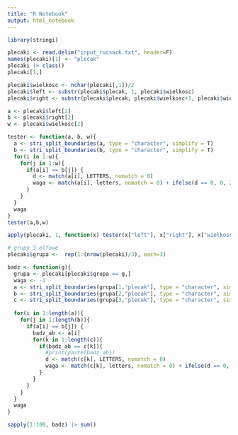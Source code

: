 ```yaml
---
title: "R Notebook"
output: html_notebook
---
```

```r
library(stringi)
```

```r
plecaki <- read.delim("input_rucsack.txt", header=F)
names(plecaki)[1] <- "plecak"
plecaki |> class()
plecaki[1,]
```

```r
plecaki$wielkosc <- nchar(plecaki[,1])/2
plecaki$left <- substr(plecaki$plecak, 1, plecaki$wielkosc)
plecaki$right <- substr(plecaki$plecak, plecaki$wielkosc+1, plecaki$wielkosc*2)
```

```r
a <- plecaki$left[2]
b <- plecaki$right[2]
w <- plecaki$wielkosc[2]

tester <- function(a, b, w){
  a <- stri_split_boundaries(a, type = "character", simplify = T)
  b <- stri_split_boundaries(b, type = "character", simplify = T)
  for(i in 1:w){
    for(j in 1:w){
      if(a[i] == b[j]) {
        d <- match(a[i], LETTERS, nomatch = 0)
        waga <- match(a[i], letters, nomatch = 0) + ifelse(d == 0, 0, 26+d) 
      }
    }
  }
  waga
}
tester(a,b,w)
```

```r
apply(plecaki, 1, function(x) tester(x["left"], x["right"], x["wielkosc"])) |> sum()
```

```r
# grupy 3 elfowe
plecaki$grupa <-  rep(1:(nrow(plecaki)/3), each=3)

badz <- function(g){
  grupa <- plecaki[plecaki$grupa == g,]
  waga <- -1
  a <- stri_split_boundaries(grupa[1,"plecak"], type = "character", simplify = T)
  b <- stri_split_boundaries(grupa[2,"plecak"], type = "character", simplify = T)
  c <- stri_split_boundaries(grupa[3,"plecak"], type = "character", simplify = T)
  
  for(i in 1:length(a)){
    for(j in 1:length(b)){
      if(a[i] == b[j]) {
        badz_ab <- a[i]
        for(k in 1:length(c)){
          if(badz_ab == c[k]){
            #print(paste(badz_ab))
            d <- match(c[k], LETTERS, nomatch = 0)
            waga <- match(c[k], letters, nomatch = 0) + ifelse(d == 0, 0, 26+d)
          }
        }
      }
    }
  }
  waga
}
```

```r
sapply(1:100, badz) |> sum()
```


